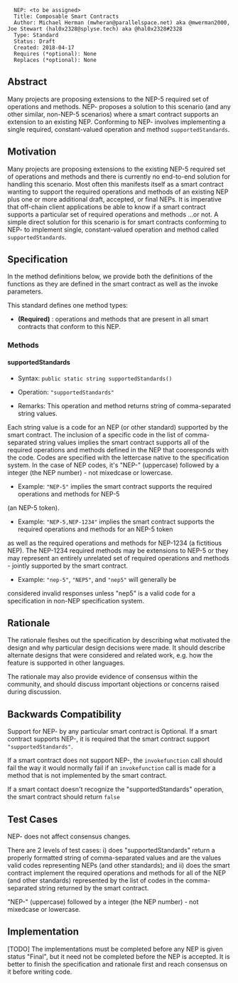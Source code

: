 <pre>
  NEP: <to be assigned>
  Title: Composable Smart Contracts
  Author: Michael Herman (mwheran@parallelspace.net) aka @mwerman2000, Joe Stewart (hal0x2328@splyse.tech) aka @hal0x2328#2328 
  Type: Standard
  Status: Draft
  Created: 2018-04-17
  Requires (*optional): None
  Replaces (*optional): None
</pre>

==Abstract==

Many projects are proposing extensions to the NEP-5 required set of operations and methods. 
NEP-<number to be assigned> proposes a solution to this scenario (and any other similar, non-NEP-5 scenarios) 
where a smart contract supports an
extension to an existing NEP. Conforming to NEP-<number to be assigned> involves implementing 
a single required, constant-valued operation and method <code>supportedStandards</code>.

==Motivation==

Many projects are proposing extensions to the existing NEP-5 required set of operations and methods and there is
currently no end-to-end solution for handling this scenario.
Most often this manifests itself as a smart contract wanting to support the required operations and methods of 
an existing NEP plus one or more additional draft, accepted, or final NEPs.
It is imperative that off-chain client applications be able to know if a smart contract supports a particular set 
of required operations and methods ...or not.
A simple direct solution for this scenario is for smart contracts conforming to NEP-<number to be assigned> 
to implement single, constant-valued operation and method called <code>supportedStandards</code>. 


==Specification==

In the method definitions below, we provide both the definitions of the functions 
as they are defined in the smart contract as well as the invoke parameters.

This standard defines one method types:

* '''(Required)''' : operations and methods that are present in all smart contracts that conform to this NEP.

===Methods===

====supportedStandards====

* Syntax: <code>public static string supportedStandards()</code>

* Operation: <code>"supportedStandards"</code>

* Remarks: This operation and method returns string of comma-separated string values. 
Each string value is a code for an NEP (or other standard) supported by the smart contract.
The inclusion of a specific code in the list of comma-separated string values implies the smart contract
supports all of the required operations and methods defined in the NEP that cooresponds with the code. 
Codes are specified with the lettercase native to the specification system. 
In the case of NEP codes, it's "NEP-" (uppercase) followed by a integer (the NEP number) - not mixedcase or lowercase.

* Example: <code>"NEP-5"</code> implies the smart contract supports the required operations and methods for NEP-5
(an NEP-5 token).

* Example: <code>"NEP-5,NEP-1234"</code> implies the smart contract supports the required operations and methods for an NEP-5 token
as well as the required operations and methods for NEP-1234 (a fictitious NEP). The NEP-1234 required methods may be extensions to NEP-5
or they may represent an entirely unrelated set of required operations and methods - jointly supported by the smart contract.

* Example: <code>"nep-5"</code>, <code>"NEP5"</code>, and <code>"nep5"</code> will generally be 
considered invalid responses unless "nep5" is a valid code for a specification in non-NEP specification system.

==Rationale==

The rationale fleshes out the specification by describing what motivated the design and why particular design decisions were made. It should describe alternate designs that were considered and related work, e.g. how the feature is supported in other languages.

The rationale may also provide evidence of consensus within the community, and should discuss important objections or concerns raised during discussion.

==Backwards Compatibility==

Support for NEP-<number to be assigned> by any particular smart contract is Optional. 
If a smart contract supports NEP-<number to be assigned>, it is required that the smart contract support
<code>"supportedStandards"</code>.

If a smart contract does not support NEP-<number to be assigned>, the <code>invokefunction</code> call should fail the way
it would normally fail if an <code>invokefunction</code> call is made for a method that is not implemented by 
the smart contract.

If a smart contact doesn't recognize the "supportedStandards" operation, the smart contract should return <code>false</code>

==Test Cases==

NEP-<number to be assigned> does not affect consensus changes. 

There are 2 levels of test cases: i) does "supportedStandards" return a properly formatted string of comma-separated values
and are the values valid codes representing NEPs (and other standards); and ii) does the smart contract 
implement the required operations and methods for all of the NEP (and other standards) represented by the list of
codes in the comma-separated string returned by the smart contract.

"NEP-" (uppercase) followed by a integer (the NEP number) - not mixedcase or lowercase.

==Implementation==

[TODO] The implementations must be completed before any NEP is given status "Final", but it need not be completed before the NEP is accepted. It is better to finish the specification and rationale first and reach consensus on it before writing code.

